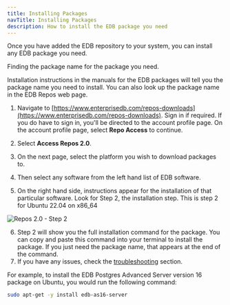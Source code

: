 ```yaml
---
title: Installing Packages
navTitle: Installing Packages
description: How to install the EDB package you need
---
```


Once you have added the EDB repository to your system, you can install any EDB package you need.

Finding the package name for the package you need.

Installation instructions in the manuals for the EDB packages will tell you the package name you need to install.
You can also look up the package name in the EDB Repos web page.

1. Navigate to [https://www.enterprisedb.com/repos-downloads](https://www.enterprisedb.com/repos-downloads). Sign in if required. If you do have to sign in, you'll be directed to the account profile page. On the account profile page, select **Repo Access** to continue.

2. Select **Access Repos 2.0**.

3. On the next page, select the platform you wish to download packages to.

4. Then select any software from the left hand list of EDB software.

5. On the right hand side, instructions appear for the installation of that particular software. Look for Step 2, the installation step. This is step 2 for Ubuntu 22.04 on x86_64

![Repos 2.0 - Step 2](./images/step2.png)

6. Step 2 will show you the full installation command for the package. You can copy and paste this command into your terminal to install the package. If you just need the package name, that appears at the end of the command. 
7. If you have any issues, check the [troubleshooting](troubleshooting) section.


For example, to install the EDB Postgres Advanced Server version 16 package on Ubuntu, you would run the following command:

```bash
sudo apt-get -y install edb-as16-server
```



